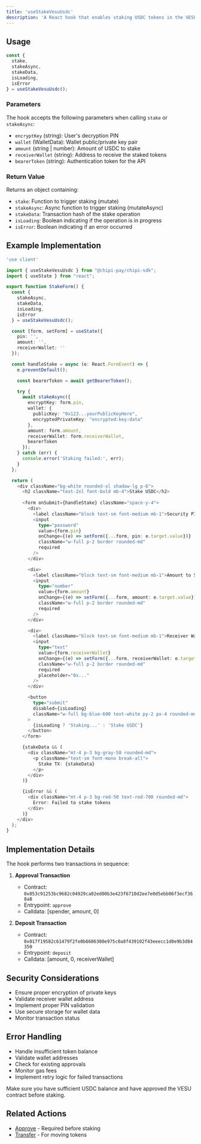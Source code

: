 ```yaml
---
title: 'useStakeVesuUsdc'
description: 'A React hook that enables staking USDC tokens in the VESU protocol. This hook handles both the approval and deposit transactions in a single operation.'
---
```


## Usage

```typescript
const { 
  stake, 
  stakeAsync, 
  stakeData, 
  isLoading, 
  isError 
} = useStakeVesuUsdc();
```

### Parameters

The hook accepts the following parameters when calling `stake` or `stakeAsync`:

- `encryptKey` (string): User's decryption PIN
- `wallet` (WalletData): Wallet public/private key pair
- `amount` (string | number): Amount of USDC to stake
- `receiverWallet` (string): Address to receive the staked tokens
- `bearerToken` (string): Authentication token for the API

### Return Value

Returns an object containing:

- `stake`: Function to trigger staking (mutate)
- `stakeAsync`: Async function to trigger staking (mutateAsync)
- `stakeData`: Transaction hash of the stake operation
- `isLoading`: Boolean indicating if the operation is in progress
- `isError`: Boolean indicating if an error occurred

## Example Implementation

```typescript
'use client'

import { useStakeVesuUsdc } from "@chipi-pay/chipi-sdk";
import { useState } from "react";

export function StakeForm() {
  const { 
    stakeAsync, 
    stakeData, 
    isLoading, 
    isError 
  } = useStakeVesuUsdc();

  const [form, setForm] = useState({
    pin: '',
    amount: '',
    receiverWallet: ''
  });

  const handleStake = async (e: React.FormEvent) => {
    e.preventDefault();

    const bearerToken = await getBearerToken();

    try {
      await stakeAsync({
        encryptKey: form.pin,
        wallet: {
          publicKey: "0x123...yourPublicKeyHere",
          encryptedPrivateKey: "encrypted:key:data"
        },
        amount: form.amount,
        receiverWallet: form.receiverWallet,
        bearerToken
      });
    } catch (err) {
      console.error('Staking failed:', err);
    }
  };

  return (
    <div className="bg-white rounded-xl shadow-lg p-6">
      <h2 className="text-2xl font-bold mb-4">Stake USDC</h2>
      
      <form onSubmit={handleStake} className="space-y-4">
        <div>
          <label className="block text-sm font-medium mb-1">Security PIN</label>
          <input
            type="password"
            value={form.pin}
            onChange={(e) => setForm({...form, pin: e.target.value})}
            className="w-full p-2 border rounded-md"
            required
          />
        </div>

        <div>
          <label className="block text-sm font-medium mb-1">Amount to Stake</label>
          <input
            type="number"
            value={form.amount}
            onChange={(e) => setForm({...form, amount: e.target.value})}
            className="w-full p-2 border rounded-md"
            required
          />
        </div>

        <div>
          <label className="block text-sm font-medium mb-1">Receiver Wallet</label>
          <input
            type="text"
            value={form.receiverWallet}
            onChange={(e) => setForm({...form, receiverWallet: e.target.value})}
            className="w-full p-2 border rounded-md"
            required
            placeholder="0x..."
          />
        </div>

        <button 
          type="submit" 
          disabled={isLoading}
          className="w-full bg-blue-600 text-white py-2 px-4 rounded-md hover:bg-blue-700 disabled:bg-gray-400"
        >
          {isLoading ? 'Staking...' : 'Stake USDC'}
        </button>
      </form>

      {stakeData && (
        <div className="mt-4 p-3 bg-gray-50 rounded-md">
          <p className="text-sm font-mono break-all">
            Stake TX: {stakeData}
          </p>
        </div>
      )}

      {isError && (
        <div className="mt-4 p-3 bg-red-50 text-red-700 rounded-md">
          Error: Failed to stake tokens
        </div>
      )}
    </div>
  );
}
```

## Implementation Details

The hook performs two transactions in sequence:

1. **Approval Transaction**
   - Contract: `0x053c91253bc9682c04929ca02ed00b3e423f6710d2ee7e0d5ebb06f3ecf368a8`
   - Entrypoint: `approve`
   - Calldata: [spender, amount, 0]

2. **Deposit Transaction**
   - Contract: `0x017f19582c61479f2fe0b6606300e975c0a8f439102f43eeecc1d0e9b3d84350`
   - Entrypoint: `deposit`
   - Calldata: [amount, 0, receiverWallet]

## Security Considerations

- Ensure proper encryption of private keys
- Validate receiver wallet address
- Implement proper PIN validation
- Use secure storage for wallet data
- Monitor transaction status

## Error Handling

- Handle insufficient token balance
- Validate wallet addresses
- Check for existing approvals
- Monitor gas fees
- Implement retry logic for failed transactions

<Warning>
  Make sure you have sufficient USDC balance and have approved the VESU contract before staking.
</Warning>

## Related Actions

- [Approve](/api-reference/hooks/use-approve) - Required before staking
- [Transfer](/api-reference/hooks/use-transfer) - For moving tokens 